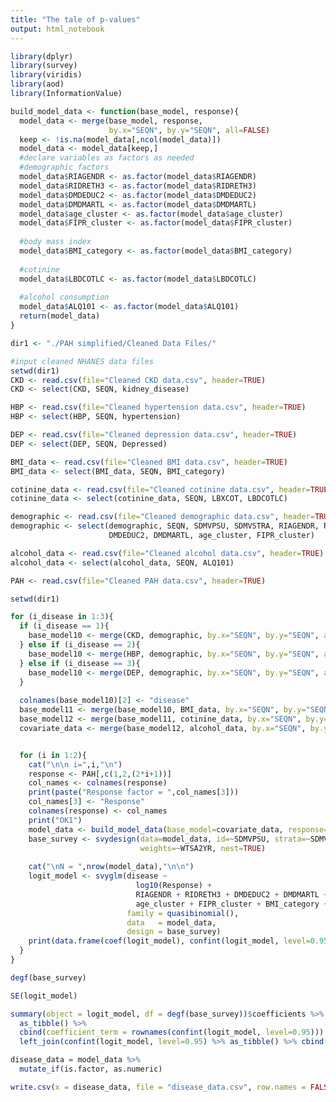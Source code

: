 ```yaml
---
title: "The tale of p-values"
output: html_notebook
---
```






```r
library(dplyr)
library(survey)
library(viridis)
library(aod)
library(InformationValue)
```


```r
build_model_data <- function(base_model, response){
  model_data <- merge(base_model, response, 
                      by.x="SEQN", by.y="SEQN", all=FALSE)
  keep <- !is.na(model_data[,ncol(model_data)])
  model_data <- model_data[keep,]
  #declare variables as factors as needed
  #demographic factors
  model_data$RIAGENDR <- as.factor(model_data$RIAGENDR)
  model_data$RIDRETH3 <- as.factor(model_data$RIDRETH3)
  model_data$DMDEDUC2 <- as.factor(model_data$DMDEDUC2)
  model_data$DMDMARTL <- as.factor(model_data$DMDMARTL)
  model_data$age_cluster <- as.factor(model_data$age_cluster)
  model_data$FIPR_cluster <- as.factor(model_data$FIPR_cluster)
  
  #body mass index
  model_data$BMI_category <- as.factor(model_data$BMI_category)
  
  #cotinine
  model_data$LBDCOTLC <- as.factor(model_data$LBDCOTLC)
  
  #alcohol consumption
  model_data$ALQ101 <- as.factor(model_data$ALQ101)
  return(model_data)
}
```


```r
dir1 <- "./PAH simplified/Cleaned Data Files/"

#input cleaned NHANES data files
setwd(dir1)
CKD <- read.csv(file="Cleaned CKD data.csv", header=TRUE)
CKD <- select(CKD, SEQN, kidney_disease)

HBP <- read.csv(file="Cleaned hypertension data.csv", header=TRUE)
HBP <- select(HBP, SEQN, hypertension)

DEP <- read.csv(file="Cleaned depression data.csv", header=TRUE)
DEP <- select(DEP, SEQN, Depressed)

BMI_data <- read.csv(file="Cleaned BMI data.csv", header=TRUE)
BMI_data <- select(BMI_data, SEQN, BMI_category)

cotinine_data <- read.csv(file="Cleaned cotinine data.csv", header=TRUE)
cotinine_data <- select(cotinine_data, SEQN, LBXCOT, LBDCOTLC)

demographic <- read.csv(file="Cleaned demographic data.csv", header=TRUE)
demographic <- select(demographic, SEQN, SDMVPSU, SDMVSTRA, RIAGENDR, RIDRETH3, 
                      DMDEDUC2, DMDMARTL, age_cluster, FIPR_cluster)

alcohol_data <- read.csv(file="Cleaned alcohol data.csv", header=TRUE)
alcohol_data <- select(alcohol_data, SEQN, ALQ101)

PAH <- read.csv(file="Cleaned PAH data.csv", header=TRUE)


```



```r

setwd(dir1)

for (i_disease in 1:3){
  if (i_disease == 1){
    base_model10 <- merge(CKD, demographic, by.x="SEQN", by.y="SEQN", all=FALSE)
  } else if (i_disease == 2){
    base_model10 <- merge(HBP, demographic, by.x="SEQN", by.y="SEQN", all=FALSE)
  } else if (i_disease == 3){
    base_model10 <- merge(DEP, demographic, by.x="SEQN", by.y="SEQN", all=FALSE)
  }
  
  colnames(base_model10)[2] <- "disease"
  base_model11 <- merge(base_model10, BMI_data, by.x="SEQN", by.y="SEQN", all=FALSE)
  base_model12 <- merge(base_model11, cotinine_data, by.x="SEQN", by.y="SEQN", all=FALSE)
  covariate_data <- merge(base_model12, alcohol_data, by.x="SEQN", by.y="SEQN", all=FALSE)


  for (i in 1:2){
    cat("\n\n i=",i,"\n")
    response <- PAH[,c(1,2,(2*i+1))]
    col_names <- colnames(response)
    print(paste("Response factor = ",col_names[3]))
    col_names[3] <- "Response"
    colnames(response) <- col_names
    print("OK1")
    model_data <- build_model_data(base_model=covariate_data, response=response)
    base_survey <- svydesign(data=model_data, id=~SDMVPSU, strata=~SDMVSTRA, 
                             weights=~WTSA2YR, nest=TRUE)
    
    cat("\nN = ",nrow(model_data),"\n\n")
    logit_model <- svyglm(disease ~ 
                            log10(Response) + 
                            RIAGENDR + RIDRETH3 + DMDEDUC2 + DMDMARTL + 
                            age_cluster + FIPR_cluster + BMI_category + LBDCOTLC + ALQ101,
                          family = quasibinomial(),
                          data   = model_data,
                          design = base_survey)
    print(data.frame(coef(logit_model), confint(logit_model, level=0.95)))
  }
}
```


```r
degf(base_survey)
```


```r
SE(logit_model)
```


```r
summary(object = logit_model, df = degf(base_survey))$coefficients %>% 
  as_tibble() %>%
  cbind(coefficient_term = rownames(confint(logit_model, level=0.95))) %>% 
  left_join(confint(logit_model, level=0.95) %>% as_tibble() %>% cbind(coefficient_term = rownames(confint(logit_model, level=0.95))))
```


```r
disease_data = model_data %>%
  mutate_if(is.factor, as.numeric)

write.csv(x = disease_data, file = "disease_data.csv", row.names = FALSE)
```




